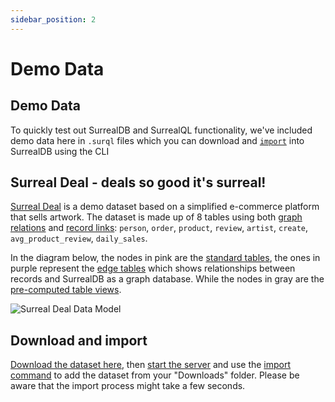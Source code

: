 ```yaml
---
sidebar_position: 2
---
```


# Demo Data

## Demo Data

To quickly test out SurrealDB and SurrealQL functionality, we've included demo data here in `.surql` files which you can download and [`import`](/docs/cli/import) into SurrealDB using the CLI

## Surreal Deal - deals so good it's surreal!

[Surreal Deal](https://drive.google.com/uc?id=1AlSMBJrncEuqOtbbEXLqtenUb0Z5BjlD&export=download) is a demo dataset based on a simplified e-commerce platform that sells artwork.
The dataset is made up of 8 tables using both [graph relations](/docs/surrealql/statements/relate) and [record links](/docs/surrealql/datamodel/records):
`person`, `order`, `product`, `review`, `artist`, `create`, `avg_product_review`, `daily_sales`.

In the diagram below, the nodes in pink are the [standard tables](/docs/surrealql/statements/define/table), the ones in purple represent the [edge tables](/docs/surrealql/statements/relate) which shows relationships between records and SurrealDB as a graph database. While the nodes in gray are the [pre-computed table views](/docs/surrealql/statements/define/table).

![Surreal Deal Data Model](../../static/img/surreal-deal-dataset.png)

## Download and import

[Download the dataset here](https://drive.google.com/uc?id=1AlSMBJrncEuqOtbbEXLqtenUb0Z5BjlD&export=download), then [start the server](/docs/cli/start) and use the [import command](/docs/cli/import) to add the dataset from your "Downloads" folder. Please be aware that the import process might take a few seconds.
